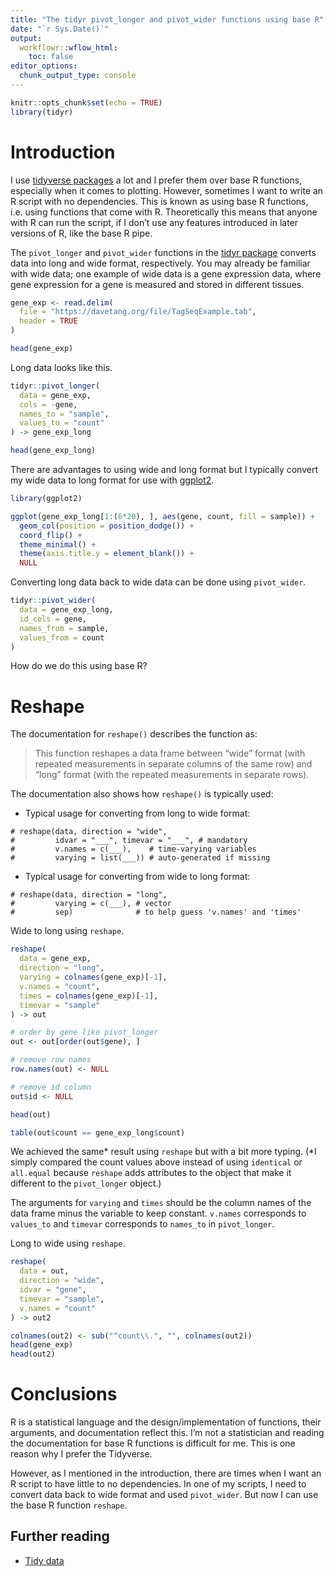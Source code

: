 ```yaml
---
title: "The tidyr pivot_longer and pivot_wider functions using base R"
date: "`r Sys.Date()`"
output:
  workflowr::wflow_html:
    toc: false
editor_options:
  chunk_output_type: console
---
```


```r
knitr::opts_chunk$set(echo = TRUE)
library(tidyr)
```

# Introduction

I use [tidyverse packages](https://www.tidyverse.org/) a lot and I prefer them
over base R functions, especially when it comes to plotting. However, sometimes
I want to write an R script with no dependencies. This is known as using base R
functions, i.e. using functions that come with R. Theoretically this means that
anyone with R can run the script, if I don't use any features introduced in
later versions of R, like the base R pipe.

The `pivot_longer` and `pivot_wider` functions in the [tidyr
package](https://tidyr.tidyverse.org/) converts data into long and wide format,
respectively. You may already be familiar with wide data; one example of wide
data is a gene expression data, where gene expression for a gene is measured and
stored in different tissues.

```r
gene_exp <- read.delim(
  file = "https://davetang.org/file/TagSeqExample.tab",
  header = TRUE 
)

head(gene_exp)
```

Long data looks like this.

```r
tidyr::pivot_longer(
  data = gene_exp,
  cols = -gene,
  names_to = "sample",
  values_to = "count"
) -> gene_exp_long

head(gene_exp_long)
```

There are advantages to using wide and long format but I typically convert my
wide data to long format for use with [ggplot2](https://ggplot2.tidyverse.org/).

```r
library(ggplot2)

ggplot(gene_exp_long[1:(6*20), ], aes(gene, count, fill = sample)) +
  geom_col(position = position_dodge()) +
  coord_flip() +
  theme_minimal() +
  theme(axis.title.y = element_blank()) +
  NULL
```

Converting long data back to wide data can be done using `pivot_wider`.

```r
tidyr::pivot_wider(
  data = gene_exp_long,
  id_cols = gene,
  names_from = sample,
  values_from = count
)
```

How do we do this using base R?

# Reshape

The documentation for `reshape()` describes the function as:

> This function reshapes a data frame between "wide" format (with repeated
> measurements in separate columns of the same row) and "long" format (with the
> repeated measurements in separate rows).

The documentation also shows how `reshape()` is typically used:

* Typical usage for converting from long to wide format:

```
# reshape(data, direction = "wide",
#         idvar = "___", timevar = "___", # mandatory
#         v.names = c(___),    # time-varying variables
#         varying = list(___)) # auto-generated if missing
```

* Typical usage for converting from wide to long format:

```
# reshape(data, direction = "long",
#         varying = c(___), # vector 
#         sep)              # to help guess 'v.names' and 'times'
```

Wide to long using `reshape`.

```r
reshape(
  data = gene_exp,
  direction = "long",
  varying = colnames(gene_exp)[-1],
  v.names = "count",
  times = colnames(gene_exp)[-1],
  timevar = "sample"
) -> out

# order by gene like pivot_longer
out <- out[order(out$gene), ]

# remove row names
row.names(out) <- NULL

# remove id column
out$id <- NULL

head(out)

table(out$count == gene_exp_long$count)
```

We achieved the same* result using `reshape` but with a bit more typing. (*I
simply compared the count values above instead of using `identical` or
`all.equal` because `reshape` adds attributes to the object that make it
different to the `pivot_longer` object.)

The arguments for `varying` and `times` should be the column names of the data
frame minus the variable to keep constant. `v.names` corresponds to `values_to`
and `timevar` corresponds to `names_to` in `pivot_longer`.

Long to wide using `reshape`.

```r
reshape(
  data = out,
  direction = "wide",
  idvar = "gene",
  timevar = "sample",
  v.names = "count"
) -> out2

colnames(out2) <- sub("^count\\.", "", colnames(out2))
head(gene_exp)
head(out2)
```

# Conclusions

R is a statistical language and the design/implementation of functions, their
arguments, and documentation reflect this. I'm not a statistician and reading
the documentation for base R functions is difficult for me. This is one reason
why I prefer the Tidyverse.

However, as I mentioned in the introduction, there are times when I want an R
script to have little to no dependencies. In one of my scripts, I need to
convert data back to wide format and used `pivot_wider`. But now I can use the
base R function `reshape`.

## Further reading

* [Tidy data](https://cran.r-project.org/web/packages/tidyr/vignettes/tidy-data.html)
